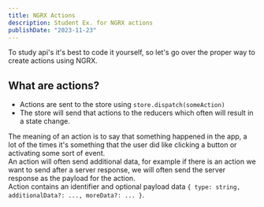 ```yaml
---
title: NGRX Actions
description: Student Ex. for NGRX actions
publishDate: "2023-11-23"
---
```


To study api's it's best to code it yourself, so let's go over the proper way to create actions using NGRX.

## What are actions?

- Actions are sent to the store using `store.dispatch(someAction)`
- The store will send that actions to the reducers which often will result in a state change.

The meaning of an action is to say that something happened in the app, a lot of the times it's something that the user did like clicking a button or activating some sort of event.  
An action will often send additional data, for example if there is an action we want to send after a server response, we will often send the server response as the payload for the action.  
Action contains an identifier and optional payload data `{ type: string, additionalData?: ..., moreData?: ... }`.

